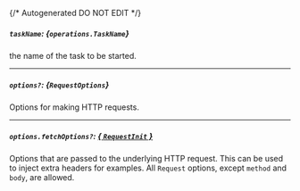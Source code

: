 {/* Autogenerated DO NOT EDIT  */}

##### `taskName`: *{`operations.TaskName`}*
the name of the task to be started.

<Collapsible openLabel={Labels.showProperties} closeLabel={Labels.hideProperties}>
  <TaskName />
</Collapsible>

---
##### `options?`: *{`RequestOptions`}*
Options for making HTTP requests.

---
##### `options.fetchOptions?`: [*{ `RequestInit` }*](https://developer.mozilla.org/en-US/docs/Web/API/Request/Request#options)
Options that are passed to the underlying HTTP request. This can be used to inject extra headers for examples. All `Request` options, except `method` and `body`, are allowed.

